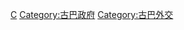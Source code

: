 {{Commonscat|Diplomats of Cuba}}

[[Category:各國外交官|C]]
[[Category:古巴政府|Category:古巴政府]]
[[Category:古巴外交|Category:古巴外交]]